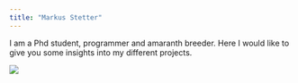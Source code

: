 ```yaml
---
title: "Markus Stetter"
---
```


I am a Phd student, programmer and amaranth breeder. Here I would like to give you some insights into my different projects.

![](own_images/DSC_0020.jpg)
